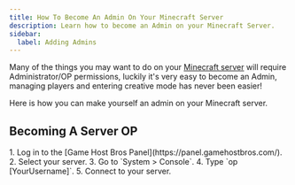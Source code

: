 ---
title: How To Become An Admin On Your Minecraft Server
description: Learn how to become an Admin on your Minecraft Server.
sidebar:
  label: Adding Admins
---

Many of the things you may want to do on your [Minecraft server](https://www.gamehostbros.com/minecraft-server-hosting/) will require Administrator/OP permissions, luckily it's very easy to become an Admin, managing players and entering creative mode has never been easier!

Here is how you can make yourself an admin on your Minecraft server.

## Becoming A Server OP

<Steps>
  1. Log in to the [Game Host Bros Panel](https://panel.gamehostbros.com/).
  2. Select your server.
  3. Go to `System > Console`.
  4. Type `op [YourUsername]`.
  5. Connect to your server.
</Steps>